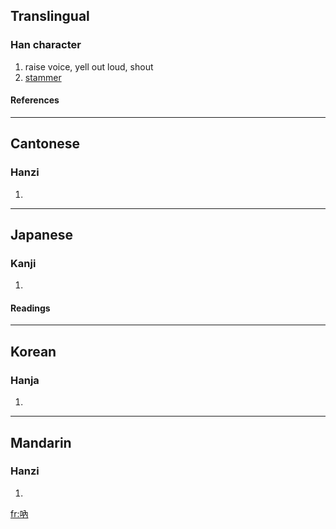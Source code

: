 {{see|呐}}

==Translingual==
===Han character===
{{Han char|rn=30|rad=口|as=04|sn=7|four=6402<sub>7</sub>|canj=口人月 (ROB)}}
# raise voice, yell out loud, shout
# [[stammer]]
====References====
{{Han ref|kx=0179.100|dkj=03370|dj=0397.040|hdz=10588.140|uh=5436|ud=21558|bh=A76F|bd=42863}}
----
==Cantonese==
===Hanzi===
{{yue-hanzi|jyut=|y=naap6, neut6}}
# {{defn|Cantonese}}
----
==Japanese==
===Kanji===
{{ja-kanji|grade=|rs=口04}}
# {{defn|Japanese}} 
====Readings====
{{ja-readings|on=[[とつ]] (totsu), [[どつ]] (dotsu)|kun=[[どもる]] (domoru)}}
----
==Korean==
===Hanja===
{{ko-hanja|hangeul=[[눌]], [[열]]|rv=nul, yeol|mr=nul, yŏl}}
# {{defn|Korean}}
----
==Mandarin==
===Hanzi===
{{cmn-hanzi|sim=呐|pin=[[nè]] (ne4)|wg=*<sup>4</sup>}}
# {{defn|Mandarin}}

[[fr:吶]]